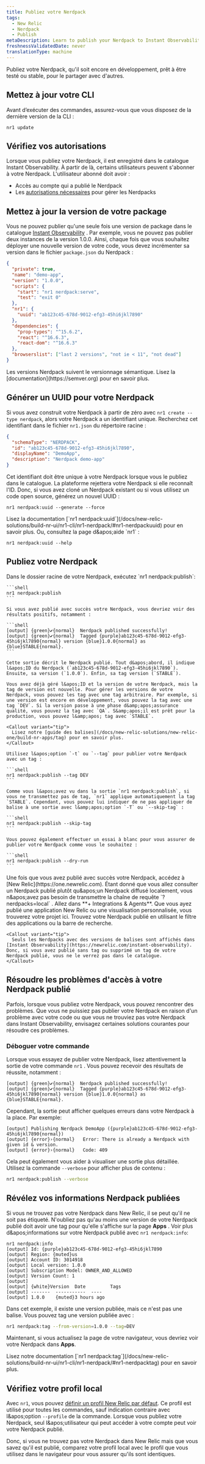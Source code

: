```yaml
---
title: Publiez votre Nerdpack
tags:
  - New Relic
  - Nerdpack
  - Publish
metaDescription: Learn to publish your Nerdpack to Instant Observability.
freshnessValidatedDate: never
translationType: machine
---
```


Publiez votre Nerdpack, qu&apos;il soit encore en développement, prêt à être testé ou stable, pour le partager avec d&apos;autres.

## Mettez à jour votre CLI

Avant d’exécuter des commandes, assurez-vous que vous disposez de la dernière version de la CLI :

```shell
nr1 update
```

## Vérifiez vos autorisations

Lorsque vous publiez votre Nerdpack, il est enregistré dans le catalogue Instant Observability. À partir de là, certains utilisateurs peuvent s&apos;abonner à votre Nerdpack. L&apos;utilisateur abonné doit avoir :

* Accès au compte qui a publié le Nerdpack
* Les [autorisations nécessaires](/docs/new-relic-solutions/new-relic-one/build-nr-apps/permission-manage-apps) pour gérer les Nerdpacks

## Mettez à jour la version de votre package

Vous ne pouvez publier qu&apos;une seule fois une version de package dans le catalogue [Instant Observability](https://newrelic.com/instant-observability) . Par exemple, vous ne pouvez pas publier deux instances de la version 1.0.0. Ainsi, chaque fois que vous souhaitez déployer une nouvelle version de votre code, vous devez incrémenter sa version dans le fichier `package.json` du Nerdpack :

```json fileName=package.json lineHighlight=4
{
  "private": true,
  "name": "demo-app",
  "version": "1.0.0",
  "scripts": {
    "start": "nr1 nerdpack:serve",
    "test": "exit 0"
  },
  "nr1": {
    "uuid": "ab123c45-678d-9012-efg3-45hi6jkl7890"
  },
  "dependencies": {
    "prop-types": "^15.6.2",
    "react": "^16.6.3",
    "react-dom": "^16.6.3"
  },
  "browserslist": ["last 2 versions", "not ie < 11", "not dead"]
}
```

<Callout variant="tip">
  Les versions Nerdpack suivent le versionnage sémantique. Lisez la [documentation](https://semver.org) pour en savoir plus.
</Callout>

## Générer un UUID pour votre Nerdpack

Si vous avez construit votre Nerdpack à partir de zéro avec `nr1 create --type nerdpack`, alors votre Nerdpack a un identifiant unique. Recherchez cet identifiant dans le fichier `nr1.json` du répertoire racine :

```json fileName=nr1.json lineHighlight=3
{
  "schemaType": "NERDPACK",
  "id": "ab123c45-678d-9012-efg3-45hi6jkl7890",
  "displayName": "DemoApp",
  "description": "Nerdpack demo-app"
}
```

Cet identifiant doit être unique à votre Nerdpack lorsque vous le publiez dans le catalogue. La plateforme rejettera votre Nerdpack si elle reconnaît l&apos;ID. Donc, si vous avez cloné un Nerdpack existant ou si vous utilisez un code open source, générez un nouvel UUID :

```shell
nr1 nerdpack:uuid --generate --force
```

<Callout variant="tip">
  Lisez la documentation [`nr1 nerdpack:uuid`](/docs/new-relic-solutions/build-nr-ui/nr1-cli/nr1-nerdpack/#nr1-nerdpackuuid) pour en savoir plus. Ou, consultez la page d&amp;apos;aide `nr1` :

  ```shell
  nr1 nerdpack:uuid --help
  ```
</Callout>

## Publiez votre Nerdpack

<Steps>
  <Step>
    Dans le dossier racine de votre Nerdpack, exécutez `nr1 nerdpack:publish`:

    ```shell
    nr1 nerdpack:publish
    ```

    Si vous avez publié avec succès votre Nerdpack, vous devriez voir des résultats positifs, notamment :

    ```shell
    [output] {green}✔{normal}  Nerdpack published successfully!
    [output] {green}✔{normal}  Tagged {purple}ab123c45-678d-9012-efg3-45hi6jkl7890{normal} version {blue}1.0.0{normal} as {blue}STABLE{normal}.
    ```

    Cette sortie décrit le Nerdpack publié. Tout d&apos;abord, il indique l&apos;ID du Nerdpack (`ab123c45-678d-9012-efg3-45hi6jkl7890`). Ensuite, sa version (`1.0.0`). Enfin, sa tag version (`STABLE`).

    Vous avez déjà géré l&apos;ID et la version de votre Nerdpack, mais la tag de version est nouvelle. Pour gérer les versions de votre Nerdpack, vous pouvez les tag avec une tag arbitraire. Par exemple, si une version est encore en développement, vous pouvez la tag avec une tag `DEV`. Si la version passe à une phase d&amp;apos;assurance qualité, vous pouvez la tag avec `QA`. S&amp;apos;il est prêt pour la production, vous pouvez l&amp;apos; tag avec `STABLE`.

    <Callout variant="tip">
      Lisez notre [guide des balises](/docs/new-relic-solutions/new-relic-one/build-nr-apps/tag) pour en savoir plus.
    </Callout>

    Utilisez l&apos;option `-t` ou `--tag` pour publier votre Nerdpack avec un tag :

    ```shell
    nr1 nerdpack:publish --tag DEV
    ```

    Comme vous l&apos;avez vu dans la sortie `nr1 nerdpack:publish`, si vous ne transmettez pas de tag, `nr1` applique automatiquement la tag `STABLE`. Cependant, vous pouvez lui indiquer de ne pas appliquer de balise à une sortie avec l&amp;apos;option `-T` ou `--skip-tag` :

    ```shell
    nr1 nerdpack:publish --skip-tag
    ```

    Vous pouvez également effectuer un essai à blanc pour vous assurer de publier votre Nerdpack comme vous le souhaitez :

    ```shell
    nr1 nerdpack:publish --dry-run
    ```
  </Step>

  <Step>
    Une fois que vous avez publié avec succès votre Nerdpack, accédez à [New Relic](https://one.newrelic.com). Étant donné que vous allez consulter un Nerdpack publié plutôt qu&amp;apos;un Nerdpack diffusé localement, vous n&amp;apos;avez pas besoin de transmettre la chaîne de requête `?nerdpacks=local` .
  </Step>

  <Step>
    Allez dans **+ Integrations &amp; Agents**. Que vous ayez publié une application New Relic ou une visualisation personnalisée, vous trouverez votre projet ici.
  </Step>

  <Step>
    Trouvez votre Nerdpack publié en utilisant le filtre des applications ou la barre de recherche.

    <Callout variant="tip">
      Seuls les Nerdpacks avec des versions de balises sont affichés dans [Instant Observability](https://newrelic.com/instant-observability). Donc, si vous avez publié sans tag ou supprimé un tag de votre Nerdpack publié, vous ne le verrez pas dans le catalogue.
    </Callout>
  </Step>
</Steps>

## Résoudre les problèmes d&apos;accès à votre Nerdpack publié

Parfois, lorsque vous publiez votre Nerdpack, vous pouvez rencontrer des problèmes. Que vous ne puissiez pas publier votre Nerdpack en raison d&apos;un problème avec votre code ou que vous ne trouviez pas votre Nerdpack dans Instant Observability, envisagez certaines solutions courantes pour résoudre ces problèmes.

### Déboguer votre commande

Lorsque vous essayez de publier votre Nerdpack, lisez attentivement la sortie de votre commande `nr1` . Vous pouvez recevoir des résultats de réussite, notamment :

```shell
[output] {green}✔{normal}  Nerdpack published successfully!
[output] {green}✔{normal}  Tagged {purple}ab123c45-678d-9012-efg3-45hi6jkl7890{normal} version {blue}1.0.0{normal} as {blue}STABLE{normal}.
```

Cependant, la sortie peut afficher quelques erreurs dans votre Nerdpack à la place. Par exemple:

```shell
[output] Publishing Nerdpack DemoApp ({purple}ab123c45-678d-9012-efg3-45hi6jkl7890{normal})
[output] {error}›{normal}   Error: There is already a Nerdpack with given id & version.
[output] {error}›{normal}   Code: 409
```

Cela peut également vous aider à visualiser une sortie plus détaillée. Utilisez la commande `--verbose` pour afficher plus de contenu :

```sh
nr1 nerdpack:publish --verbose
```

## Révélez vos informations Nerdpack publiées

Si vous ne trouvez pas votre Nerdpack dans New Relic, il se peut qu&apos;il ne soit pas étiqueté. N&apos;oubliez pas qu&apos;au moins une version de votre Nerdpack publié doit avoir une tag pour qu&apos;elle s&apos;affiche sur la page **Apps** . Voir plus d&amp;apos;informations sur votre Nerdpack publié avec `nr1 nerdpack:info`:

```shell
nr1 nerdpack:info
[output] Id: {purple}ab123c45-678d-9012-efg3-45hi6jkl7890
[output] Region: {muted}us
[output] Account ID: 3014918
[output] Local version: 1.0.0
[output] Subscription Model: OWNER_AND_ALLOWED
[output] Version Count: 1
[output]
[output] {white}Version  Date         Tags
[output] -------  -----------  ----
[output] 1.0.0    {muted}3 hours ago
```

Dans cet exemple, il existe une version publiée, mais ce n&apos;est pas une balise. Vous pouvez tag une version publiée avec :

```sh
nr1 nerdpack:tag --from-version=1.0.0 --tag=DEV
```

Maintenant, si vous actualisez la page de votre navigateur, vous devriez voir votre Nerdpack dans **Apps**.

<Callout variant="tip">
  Lisez notre documentation [`nr1 nerdpack:tag`](/docs/new-relic-solutions/build-nr-ui/nr1-cli/nr1-nerdpack/#nr1-nerdpacktag) pour en savoir plus.
</Callout>

## Vérifiez votre profil local

Avec `nr1`, vous pouvez [définir un profil New Relic par défaut](/docs/new-relic-solutions/build-nr-ui/nr1-cli/nr1-common/#nr1-profiles). Ce profil est utilisé pour toutes les commandes, sauf indication contraire avec l&amp;apos;option `--profile` de la commande. Lorsque vous publiez votre Nerdpack, seul l&amp;apos;utilisateur qui peut accéder à votre compte peut voir votre Nerdpack publié.

Donc, si vous ne trouvez pas votre Nerdpack dans New Relic mais que vous savez qu&apos;il est publié, comparez votre profil local avec le profil que vous utilisez dans le navigateur pour vous assurer qu&apos;ils sont identiques.